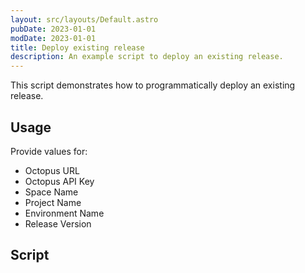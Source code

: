 ```yaml
---
layout: src/layouts/Default.astro
pubDate: 2023-01-01
modDate: 2023-01-01
title: Deploy existing release
description: An example script to deploy an existing release.
---
```


This script demonstrates how to programmatically deploy an existing release.

## Usage

Provide values for:

- Octopus URL
- Octopus API Key
- Space Name
- Project Name
- Environment Name
- Release Version

## Script

<DeployReleaseScripts />